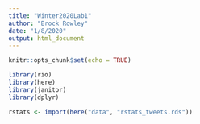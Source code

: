 ```yaml
---
title: "Winter2020Lab1"
author: "Brock Rowley"
date: "1/8/2020"
output: html_document
---
```


```r
knitr::opts_chunk$set(echo = TRUE)
```
```r
library(rio)
library(here)
library(janitor)
library(dplyr)

rstats <- import(here("data", "rstats_tweets.rds"))
```
